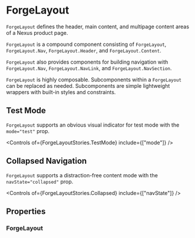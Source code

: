 
<Meta of={ForgeLayoutStories} />

# ForgeLayout

`ForgeLayout` defines the header, main content, and multipage content areas of a Nexus product page.

<Canvas of={ForgeLayoutStories.Default} />

`ForgeLayout` is a compound component consisting of `ForgeLayout`, `ForgeLayout.Nav`, `ForgeLayout.Header`, and `ForgeLayout.Content`.

`ForgeLayout` also provides components for building navigation with `ForgeLayout.Nav`, `ForgeLayout.NavLink`, and `ForgeLayout.NavSection`.

`ForgeLayout` is highly composable. Subcomponents within a `ForgeLayout` can be replaced as needed. Subcomponents are simple lightweight wrappers with built-in styles and constraints.

## Test Mode

`ForgeLayout` supports an obvious visual indicator for test mode with the `mode="test"` prop.

<Canvas of={ForgeLayoutStories.TestMode} />

<Controls of={ForgeLayoutStories.TestMode} include={["mode"]} />

## Collapsed Navigation

`ForgeLayout` supports a distraction-free content mode with the `navState="collapsed"` prop.

<Canvas of={ForgeLayoutStories.Collapsed} />

<Controls of={ForgeLayoutStories.Collapsed} include={["navState"]} />

## Properties

### ForgeLayout

<ArgTypes of={ForgeLayout} />
